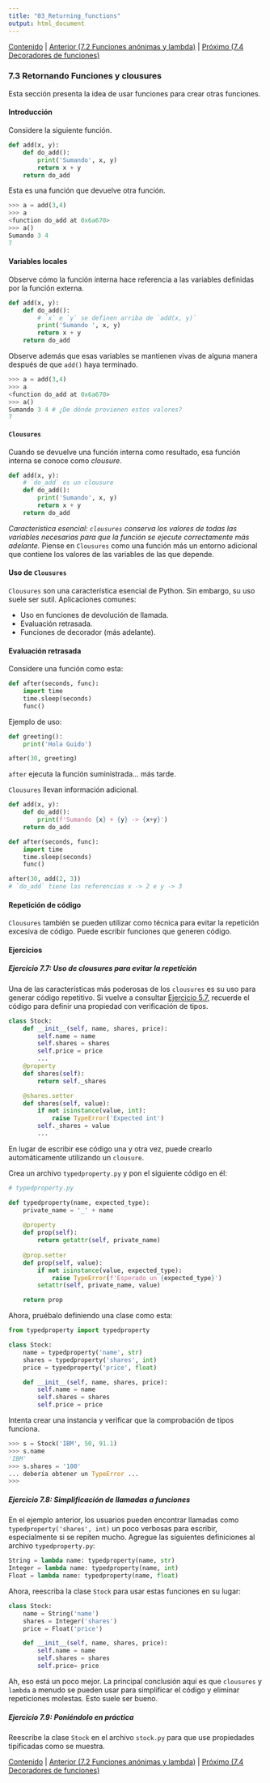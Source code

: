 ```yaml
---
title: "03_Returning_functions"
output: html_document
---
```


[Contenido](../Contents.Rmd) \| [Anterior (7.2 Funciones anónimas y lambda)](02_Anonymous_function.Rmd) \| [Próximo (7.4 Decoradores de funciones)](04_Function_decorators.Rmd)

### 7.3 Retornando Funciones y clousures

Esta sección presenta la idea de usar funciones para crear otras funciones.

#### Introducción

Considere la siguiente función.

``` python
def add(x, y):
    def do_add():
        print('Sumando', x, y)
        return x + y
    return do_add
```

Esta es una función que devuelve otra función.

``` python
>>> a = add(3,4)
>>> a
<function do_add at 0x6a670>
>>> a()
Sumando 3 4
7
```

#### Variables locales

Observe cómo la función interna hace referencia a las variables definidas por la función externa.

``` python
def add(x, y):
    def do_add():
        # `x` e `y` se definen arriba de `add(x, y)`
        print('Sumando ', x, y)
        return x + y
    return do_add
```

Observe además que esas variables se mantienen vivas de alguna manera después de que `add()` haya terminado.

``` python
>>> a = add(3,4)
>>> a
<function do_add at 0x6a670>
>>> a()
Sumando 3 4 # ¿De dónde provienen estos valores?
7
```

#### `Clousures`

Cuando se devuelve una función interna como resultado, esa función interna se conoce como *clousure*.

``` python
def add(x, y):
    # `do_add` es un clousure
    def do_add():
        print('Sumando', x, y)
        return x + y
    return do_add
```

*Característica esencial: `clousures` conserva los valores de todas las variables necesarias para que la función se ejecute correctamente más adelante.* Piense en `Clousures` como una función más un entorno adicional que contiene los valores de las variables de las que depende.

#### Uso de `Clousures`

`Clousures` son una característica esencial de Python. Sin embargo, su uso suele ser sutil. Aplicaciones comunes:

-   Uso en funciones de devolución de llamada.
-   Evaluación retrasada.
-   Funciones de decorador (más adelante).

#### Evaluación retrasada

Considere una función como esta:

``` python
def after(seconds, func):
    import time
    time.sleep(seconds)
    func()
```

Ejemplo de uso:

``` python
def greeting():
    print('Hola Guido')

after(30, greeting)
```

`after` ejecuta la función suministrada... más tarde.

`Clousures` llevan información adicional.

``` python
def add(x, y):
    def do_add():
        print(f'Sumando {x} + {y} -> {x+y}')
    return do_add

def after(seconds, func):
    import time
    time.sleep(seconds)
    func()

after(30, add(2, 3))
# `do_add` tiene las referencias x -> 2 e y -> 3
```

#### Repetición de código

`Clousures` también se pueden utilizar como técnica para evitar la repetición excesiva de código. Puede escribir funciones que generen código.

#### Ejercicios

##### Ejercicio 7.7: Uso de clousures para evitar la repetición

Una de las características más poderosas de los `clousures` es su uso para generar código repetitivo. Si vuelve a consultar [Ejercicio 5.7](../05_Object_model/02_Classes_encapsulation), recuerde el código para definir una propiedad con verificación de tipos.

``` python
class Stock:
    def __init__(self, name, shares, price):
        self.name = name
        self.shares = shares
        self.price = price
        ...
    @property
    def shares(self):
        return self._shares

    @shares.setter
    def shares(self, value):
        if not isinstance(value, int):
            raise TypeError('Expected int')
        self._shares = value
        ...
```

En lugar de escribir ese código una y otra vez, puede crearlo automáticamente utilizando un `clousure`.

Crea un archivo `typedproperty.py` y pon el siguiente código en él:

``` python
# typedproperty.py

def typedproperty(name, expected_type):
    private_name = '_' + name
    
    @property
    def prop(self):
        return getattr(self, private_name)
    
    @prop.setter
    def prop(self, value):
        if not isinstance(value, expected_type):
            raise TypeError(f'Esperado un {expected_type}')
        setattr(self, private_name, value)

    return prop
```

Ahora, pruébalo definiendo una clase como esta:

``` python
from typedproperty import typedproperty

class Stock:
    name = typedproperty('name', str)
    shares = typedproperty('shares', int)
    price = typedproperty('price', float)

    def __init__(self, name, shares, price):
        self.name = name
        self.shares = shares
        self.price = price
```

Intenta crear una instancia y verificar que la comprobación de tipos funciona.

``` python
>>> s = Stock('IBM', 50, 91.1)
>>> s.name
'IBM'
>>> s.shares = '100'
... debería obtener un TypeError ...
>>>
```

##### Ejercicio 7.8: Simplificación de llamadas a funciones

En el ejemplo anterior, los usuarios pueden encontrar llamadas como `typedproperty('shares', int)` un poco verbosas para escribir, especialmente si se repiten mucho. Agregue las siguientes definiciones al archivo `typedproperty.py`:

``` python
String = lambda name: typedproperty(name, str)
Integer = lambda name: typedproperty(name, int)
Float = lambda name: typedproperty(name, float)
```

Ahora, reescriba la clase `Stock` para usar estas funciones en su lugar:

``` python
class Stock:
    name = String('name')
    shares = Integer('shares')
    price = Float('price')

    def __init__(self, name, shares, price):
        self.name = name
        self.shares = shares
        self.price= price
```

Ah, eso está un poco mejor. La principal conclusión aquí es que `clousures` y `lambda` a menudo se pueden usar para simplificar el código y eliminar repeticiones molestas. Esto suele ser bueno.

##### Ejercicio 7.9: Poniéndolo en práctica

Reescribe la clase `Stock` en el archivo `stock.py` para que use propiedades tipificadas como se muestra.

[Contenido](../Contents.Rmd) \| [Anterior (7.2 Funciones anónimas y lambda)](02_Anonymous_function.Rmd) \| [Próximo (7.4 Decoradores de funciones)](04_Function_decorators.Rmd)
